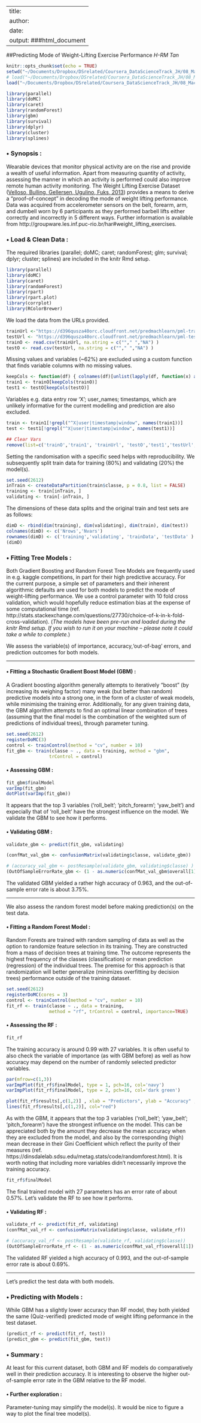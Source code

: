 

---
title: <!--"##Predicting Mode of Weight-Lifting Exercise Performance" -->
author: <!-- "H-RM Tan"-->
date: <!-- *-- coded during 15--18 Aug 2016*  -->
output: ###html_document
---

##Predicting Mode of Weight-Lifting Exercise Performance
*H-RM Tan*  

<!-- Setup & LIBRARIES (background) -->
```r
knitr::opts_chunk$set(echo = TRUE)
setwd("~/Documents/Dropbox/DSrelated/Coursera_DataScienceTrack_JH/08_MachineLearning/Project")
# load("~/Documents/Dropbox/DSrelated/Coursera_DataScienceTrack_JH/08_MachineLearning/Project/TrainNTestdata.RData")
load("~/Documents/Dropbox/DSrelated/Coursera_DataScienceTrack_JH/08_MachineLearning/Project/proj_fit_RFnGBM.RData")

library(parallel)
library(doMC)
library(caret)
library(randomForest)
library(gbm)
library(survival)
library(dplyr)
library(cluster)
library(splines)

```
<!-- sessionInfo() -->

<!-- Synopsis 
Immediately after the title, there should be a synopsis which describes and summarizes your analysis in at most **10 complete sentences**. -->
### • Synopsis :  
Wearable devices that monitor physical activity are on the rise and provide a wealth of useful information. Apart from measuring quantity of activity, assessing the manner in which an activity is performed could also improve remote human activity monitoring. The Weight Lifting Exercise Dataset (<a href="http://groupware.les.inf.puc-rio.br/public/papers/2013.Velloso.QAR-WLE.pdf">Velloso, Bulling, Gellersen, Ugulino, Fuks, 2013</a>) provides a means to derive a "proof-of-concept" in decoding the mode of weight lifting performance. Data was acquired from accelerometer sensors on the belt, forearm, arm, and dumbell worn by 6 participants as they performed barbell lifts either correctly and incorrectly in 5 different ways. Further information is available from http://groupware.les.inf.puc-rio.br/har#weight_lifting_exercises.

### • Load & Clean Data :  
The required libraries (parallel; doMC; caret; randomForest; glm; survival; dplyr; cluster; splines) are included in the knitr Rmd setup. 

<!-- LIBRARIES (background) -->
```r
library(parallel)
library(doMC)
library(caret)
library(randomForest)
library(rpart)
library(rpart.plot)
library(corrplot)
library(RColorBrewer)
```

We load the data from the URLs provided.   
```r
trainUrl <-"https://d396qusza40orc.cloudfront.net/predmachlearn/pml-training.csv"
testUrl <- "https://d396qusza40orc.cloudfront.net/predmachlearn/pml-testing.csv"
trainO <- read.csv(trainUrl, na.string = c(""," ","NA") )
testO <- read.csv(testUrl, na.string = c(""," ","NA") )
```

Missing values and variables (~62%) are excluded using a custom function that finds variable columns with no missing values. 
```r
keepCols <- function(df) { colnames(df)[unlist(lapply(df, function(x) anyNA(x)==0) ) ] }
train1 <- trainO[keepCols(trainO)]
test1 <- testO[keepCols(testO)]
```

Variables e.g. data entry row 'X'; user_names; timestamps, which are unlikely informative for the current modelling and prediction are also excluded.  
```r
train <- train1[!grepl("^X|user|timestamp|window", names(train1))]
test <- test1[!grepl("^X|user|timestamp|window", names(test1))]
```
```r
## Clear Vars
remove(list=c('trainO','train1', 'trainUrl', 'testO','test1','testUrl', 'keepCols' )) 
```

Setting the randomisation with a specific seed helps with reproducibility. We subsequently split train data for training (80%) and validating (20%) the model(s). 
```r
set.seed(2612)
inTrain <- createDataPartition(train$classe, p = 0.8, list = FALSE)
training <- train[inTrain, ]
validating <- train[-inTrain, ]
```
The dimensions of these data splits and the original train and test sets are as follows: 
```r
dimD <- rbind(dim(training), dim(validating), dim(train), dim(test))
colnames(dimD) <- c('Nrows','Nvars')
rownames(dimD) <- c('training','validating', 'trainData', 'testData' )
(dimD)
```

<!-- https://www.quora.com/When-would-one-use-Random-Forests-over-Gradient-Boosted-Machines-GBMs -->

### • Fitting Tree Models :  
Both Gradient Boosting and Random Forest Tree Models are frequently used in e.g. kaggle competitions, in part for their high predictive accuracy. For the current purpose, a simple set of parameters and their inherent algorithmic defaults are used for both models to predict the mode of weight-lifting performance. We use a control parameter with 10 fold cross validation, which would hopefully reduce estimation bias at the expense of some computational time (ref. http://stats.stackexchange.com/questions/27730/choice-of-k-in-k-fold-cross-validation). (*The models have been pre-run and loaded during the knitr Rmd setup. If you wish to run it on your machine -- please note it could take a while to complete.*)  

We assess the variable(s) of importance, accuracy,'out-of-bag' errors, and prediction outcomes for both models. 

<!-- #### --------------------------------------------------------------------------------------------      -->
***

<!-- https://www.quora.com/What-is-an-intuitive-explanation-of-Gradient-Boosting -->
#### • Fitting a Stochastic Gradient Boost Model (GBM) :  
A Gradient boosting algorithm generally attempts to iteratively "boost" (by increasing its weighing factor) many weak (but better than random) predictive models into a strong one, in the form of a cluster of weak models, while minimising the training error. Additionally, for any given training data, the GBM algorithm attempts to find an optimal linear combination of trees (assuming that the final model is the combination of the weighted sum of predictions of individual trees), through parameter tuning.

```r
set.seed(2612)
registerDoMC(3)
control <- trainControl(method = "cv", number = 10) 
fit_gbm <- train(classe ~ ., data = training, method = "gbm",
                trControl = control)
```

#### • Assessing GBM :  
```r
fit_gbm$finalModel
varImp(fit_gbm)
dotPlot(varImp(fit_gbm))
``` 
<!-- summary(fit_gbm) -->
<!-- plot(fit_gbm) -->
It appears that the top 3 variables ('roll_belt'; 'pitch_forearm'; 'yaw_belt') and expecially that of 'roll_belt' have the strongest influence on the model. We validate the GBM to see how it performs.  

#### • Validating GBM :  
```r
validate_gbm <- predict(fit_gbm, validating)
``` 
```r
(confMat_val_gbm <- confusionMatrix(validating$classe, validate_gbm))
``` 
```r
# (accuracy_val_gbm <- postResample(validate_gbm, validating$classe) )
(OutOfSampleErrorRate_gbm <- (1 - as.numeric(confMat_val_gbm$overall[1]) )*100 )
```  
<!--  Accuracy     Kappa  -->
<!-- 0.9625287 0.9525901  -->
<!-- OOBerr [1] 3.747132   -->
The validated GBM yielded a rather high accuracy of 0.963, and the out-of-sample error rate is about 3.75%.  

<!-- #### --------------------------------------------------------------------------------------------      -->
***
We also assess the random forest model before making prediction(s) on the test data.     

#### • Fitting a Random Forest Model :  
Random Forests are trained with random sampling of data as well as the option to randomize feature selection in its training. They are constructed from a mass of decision trees at training time. The outcome represents the highest frequency of the classes (classification) or mean prediction (regression) of the individual trees. The premise for this approach is that randomization will better generalize (minimizes overfitting by decision trees) performance outside of the training dataset. 

```r
set.seed(2612)
registerDoMC(cores = 3)
control <- trainControl(method = "cv", number = 10) 
fit_rf <- train(classe ~ ., data = training, 
                method = "rf", trControl = control, importance=TRUE)
``` 

#### • Assessing the RF :  
```r
fit_rf
```  
The training accuracy is around 0.99 with 27 variables. It is often useful to also check the variable of importance (as with GBM before) as well as how accuracy may depend on the number of randomly selected predictor variables.  

```r
par(mfrow=c(1,3))
varImpPlot(fit_rf$finalModel, type = 1, pch=16, col='navy')
varImpPlot(fit_rf$finalModel, type = 2, pch=16, col='dark green')

plot(fit_rf$results[,c(1,2)] , xlab = "Predictors", ylab = "Accuracy" , col="red")
lines(fit_rf$results[,c(1,2)], col="red")
``` 
<!-- https://dinsdalelab.sdsu.edu/metag.stats/code/randomforest.html -->
As with the GBM, it appears that the top 3 variables ('roll_belt'; 'yaw_belt'; 'pitch_forearm') have the strongest influence on the model. This can be appreciated both by the amount they decrease the mean accuracy when they are excluded from the model, and also by the corresponding (high) mean decrease in their Gini Coefficient which reflect the purity of their measures (ref. https://dinsdalelab.sdsu.edu/metag.stats/code/randomforest.html). It is worth noting that including more variables didn't necessarily improve the training accuracy.

```r
fit_rf$finalModel
``` 
The final trained model with 27 parameters has an error rate of about 0.57%. 
Let's validate the RF to see how it performs.  

#### • Validating RF :  
```r
validate_rf <- predict(fit_rf, validating)
(confMat_val_rf <- confusionMatrix(validating$classe, validate_rf))
```
```r
# (accuracy_val_rf <- postResample(validate_rf, validating$classe)) 
(OutOfSampleErrorRate_rf <- (1 - as.numeric(confMat_val_rf$overall[1]) )*100 )
```
<!--  Accuracy     Kappa  -->
<!-- 0.9931175 0.9912939  -->
<!-- [1] 0.6882488 -->
The validated RF yielded a high accuracy of 0.993, and the out-of-sample error rate is about 0.69%.

*** 
Let's predict the test data with both models.

### • Predicting with Models :  
While GBM has a slightly lower accuracy than RF model, they both yielded the same (Quiz-verified) predicted mode of weight lifting peformance in the test dataset. 

```r
(predict_rf <- predict(fit_rf, test))
(predict_gbm <- predict(fit_gbm, test))
``` 


### • Summary :  
At least for this current dataset, both GBM and RF models do comparatively well in their prediction accuracy. It is interesting to observe the higher out-of-sample error rate in the GBM relative to the RF model. 

#### • Further exploration :  
<!-- It is likely that not all parameters would be needed as some appear to be strongly (anti-)correlated with others.  -->
Parameter-tuning may simplify the model(s). It would be nice to figure a way to plot the final tree model(s).

